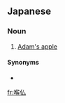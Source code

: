 ==Japanese==
{{ja-kanjitab|のど|ほとけ|k2=ぼとけ|yomi=k}}

===Noun===
{{ja-noun|のどぼとけ}}

# [[Adam's apple]] {{gloss|the lump in the throat}}

====Synonyms====
* {{ja-r|喉頭隆起|こうとうりゅうき}}

[[fr:喉仏]]